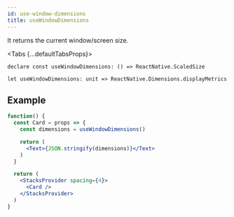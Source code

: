 ```yaml
---
id: use-window-dimensions
title: useWindowDimensions
---
```



It returns the current window/screen size.

<Tabs {...defaultTabsProps}>
<TabItem value="typescript">

```tsx
declare const useWindowDimensions: () => ReactNative.ScaledSize
```

</TabItem>
<TabItem value="rescript">

```res
let useWindowDimensions: unit => ReactNative.Dimensions.displayMetrics
```

</TabItem>
</Tabs>

## Example

```jsx live
function() {
  const Card = props => {
    const dimensions = useWindowDimensions()

    return (
      <Text>{JSON.stringify(dimensions)}</Text>
    )
  }

  return (
    <StacksProvider spacing={4}>
      <Card />
    </StacksProvider>
  )
}
```
